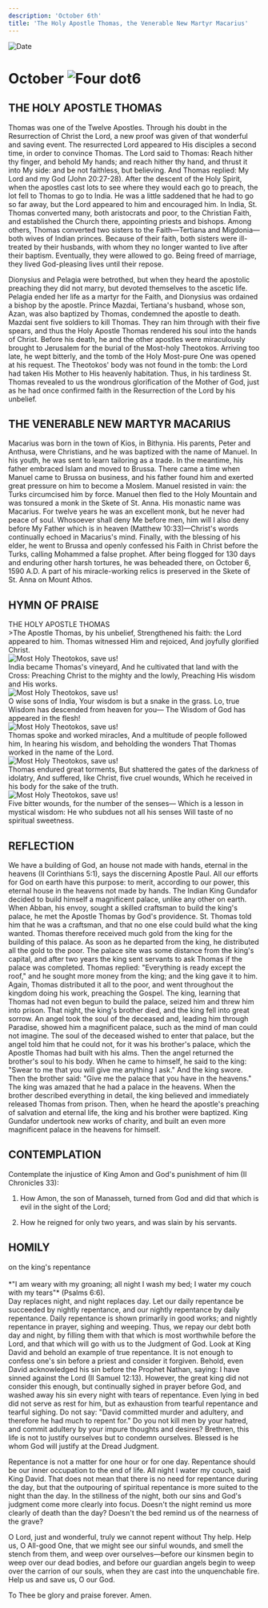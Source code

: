 ```yaml
---
description: 'October 6th'
title: 'The Holy Apostle Thomas, the Venerable New Martyr Macarius'
---
```


<CustomPaginator />
<RunningHead />

<Image src="/title-imprint.png" height={68} width={50} alt="Date" className="title-imprint"/>

# <div id="date">October <Image className="four-dot" src="/four-dot.png" height={15} width={15} alt="Four dot" />6</div>

## THE HOLY APOSTLE THOMAS

Thomas was one of the Twelve Apostles. Through his doubt in the Resurrection of Christ the Lord, a new proof was given of that wonderful and saving event. The resurrected Lord appeared to His disciples a second time, in order to convince Thomas. The Lord said to Thomas: Reach hither thy finger, and behold My hands; and reach hither thy hand, and thrust it into My side: and be not faithless, but believing. And Thomas replied: My Lord and my God (John 20:27-28). After the descent of the Holy Spirit, when the apostles cast lots to see where they would each go to preach, the lot fell to Thomas to go to India. He was a little saddened that he had to go so far away, but the Lord appeared to him and encouraged him. In India, St. Thomas converted many, both aristocrats and poor, to the Christian Faith, and established the Church there, appointing priests and bishops. Among others, Thomas converted two sisters to the Faith—Tertiana and Migdonia—both wives of Indian princes. Because of their faith, both sisters were ill-treated by their husbands, with whom they no longer wanted to live after their baptism. Eventually, they were allowed to go. Being freed of marriage, they lived God-pleasing lives until their repose.

Dionysius and Pelagia were betrothed, but when they heard the apostolic preaching they did not marry, but devoted themselves to the ascetic life. Pelagia ended her life as a martyr for the Faith, and Dionysius was ordained a bishop by the apostle. Prince Mazdai, Tertiana's husband, whose son, Azan, was also baptized by Thomas, condemned the apostle to death. Mazdai sent five soldiers to kill Thomas. They ran him through with their five spears, and thus the Holy Apostle Thomas rendered his soul into the hands of Christ. Before his death, he and the other apostles were miraculously brought to Jerusalem for the burial of the Most-holy Theotokos. Arriving too late, he wept bitterly, and the tomb of the Holy Most-pure One was opened at his request. The Theotokos' body was not found in the tomb: the Lord had taken His Mother to His heavenly habitation. Thus, in his tardiness St. Thomas revealed to us the wondrous glorification of the Mother of God, just as he had once confirmed faith in the Resurrection of the Lord by his unbelief.

## THE VENERABLE NEW MARTYR MACARIUS

Macarius was born in the town of Kios, in Bithynia. His parents, Peter and Anthusa, were Christians, and he was baptized with the name of Manuel. In his youth, he was sent to learn tailoring as a trade. In the meantime, his father embraced Islam and moved to Brussa. There came a time when Manuel came to Brussa on business, and his father found him and exerted great pressure on him to become a Moslem. Manuel resisted in vain: the Turks circumcised him by force. Manuel then fled to the Holy Mountain and was tonsured a monk in the Skete of St. Anna. His monastic name was Macarius. For twelve years he was an excellent monk, but he never had peace of soul. Whosoever shall deny Me before men, him will I also deny before My Father which is in heaven (Matthew 10:33)—Christ's words continually echoed in Macarius's mind. Finally, with the blessing of his elder, he went to Brussa and openly confessed his Faith in Christ before the Turks, calling Mohammed a false prophet. After being flogged for 130 days and enduring other harsh tortures, he was beheaded there, on October 6, 1590 A.D. A part of his miracle-working relics is preserved in the Skete of St. Anna on Mount Athos.


## HYMN OF PRAISE
<div style={{textAlign:'center', color:'crimson', fontWeight:'bold'}}>
THE HOLY APOSTLE THOMAS
</div>
>The Apostle Thomas, by his unbelief,  
Strengthened his faith: the Lord appeared to him.  
Thomas witnessed Him and rejoiced,  
And joyfully glorified Christ.  
<div style={{marginLeft: '10rem', marginTop:'1rem', maxWidth: '2rem'}}><Image className="four-dot" src="/four-dot.png" height={15} width={15} alt="Most Holy Theotokos, save us!" /></div>  
India became Thomas's vineyard,  
And he cultivated that land with the Cross:  
Preaching Christ to the mighty and the lowly,  
Preaching His wisdom and His works.  
<div style={{marginLeft: '10rem', marginTop:'1rem', maxWidth: '2rem'}}><Image className="four-dot" src="/four-dot.png" height={15} width={15} alt="Most Holy Theotokos, save us!" /></div>  
O wise sons of India,  
Your wisdom is but a snake in the grass.  
Lo, true Wisdom has descended from heaven for you—  
The Wisdom of God has appeared in the flesh!  
<div style={{marginLeft: '10rem', marginTop:'1rem', maxWidth: '2rem'}}><Image className="four-dot" src="/four-dot.png" height={15} width={15} alt="Most Holy Theotokos, save us!" /></div>  
Thomas spoke and worked miracles,  
And a multitude of people followed him,  
In hearing his wisdom, and beholding the wonders  
That Thomas worked in the name of the Lord.  
<div style={{marginLeft: '10rem', marginTop:'1rem', maxWidth: '2rem'}}><Image className="four-dot" src="/four-dot.png" height={15} width={15} alt="Most Holy Theotokos, save us!" /></div>  
Thomas endured great torments,  
But shattered the gates of the darkness of idolatry,  
And suffered, like Christ, five cruel wounds,  
Which he received in his body for the sake of the truth.  
<div style={{marginLeft: '10rem', marginTop:'1rem', maxWidth: '2rem'}}><Image className="four-dot" src="/four-dot.png" height={15} width={15} alt="Most Holy Theotokos, save us!" /></div>  
Five bitter wounds, for the number of the senses—  
Which is a lesson in mystical wisdom:  
He who subdues not all his senses  
Will taste of no spiritual sweetness.  


## REFLECTION

We have a building of God, an house not made with hands, eternal in the heavens (II Corinthians 5:1), says the discerning Apostle Paul. All our efforts for God on earth have this purpose: to merit, according to our power, this eternal house in the heavens not made by hands. The Indian King Gundafor decided to build himself a magnificent palace, unlike any other on earth. When Abban, his envoy, sought a skilled craftsman to build the king's palace, he met the Apostle Thomas by God's providence. St. Thomas told him that he was a craftsman, and that no one else could build what the king wanted. Thomas therefore received much gold from the king for the building of this palace. As soon as he departed from the king, he distributed all the gold to the poor. The palace site was some distance from the king's capital, and after two years the king sent servants to ask Thomas if the palace was completed. Thomas replied: "Everything is ready except the roof," and he sought more money from the king; and the king gave it to him. Again, Thomas distributed it all to the poor, and went throughout the kingdom doing his work, preaching the Gospel. The king, learning that Thomas had not even begun to build the palace, seized him and threw him into prison. That night, the king's brother died, and the king fell into great sorrow. An angel took the soul of the deceased and, leading him through Paradise, showed him a magnificent palace, such as the mind of man could not imagine. The soul of the deceased wished to enter that palace, but the angel told him that he could not, for it was his brother's palace, which the Apostle Thomas had built with his alms. Then the angel returned the brother's soul to his body. When he came to himself, he said to the king: "Swear to me that you will give me anything I ask." And the king swore. Then the brother said: "Give me the palace that you have in the heavens." The king was amazed that he had a palace in the heavens. When the brother described everything in detail, the king believed and immediately released Thomas from prison. Then, when he heard the apostle's preaching of salvation and eternal life, the king and his brother were baptized. King Gundafor undertook new works of charity, and built an even more magnificent palace in the heavens for himself.


## CONTEMPLATION

Contemplate the injustice of King Amon and God's punishment of him (II Chronicles 33):

1. How Amon, the son of Manasseh, turned from God and did that which is evil in the sight of the Lord;

2. How he reigned for only two years, and was slain by his servants.


## HOMILY
<div style={{textAlign:'center', color:'crimson', fontWeight:'bold'}}>
on the king's repentance
</div>
<br />
<div style={{textAlign:'right'}}>
*"I am weary with my groaning; all night I wash my bed; I water my couch with my tears"* (Psalms 6:6).
</div>
Day replaces night, and night replaces day. Let our daily repentance be succeeded by nightly repentance, and our nightly repentance by daily repentance. Daily repentance is shown primarily in good works; and nightly repentance in prayer, sighing and weeping. Thus, we repay our debt both day and night, by filling them with that which is most worthwhile before the Lord, and that which will go with us to the Judgment of God. Look at King David and behold an example of true repentance. It is not enough to confess one's sin before a priest and consider it forgiven. Behold, even David acknowledged his sin before the Prophet Nathan, saying: I have sinned against the Lord (II Samuel 12:13). However, the great king did not consider this enough, but continually sighed in prayer before God, and washed away his sin every night with tears of repentance. Even lying in bed did not serve as rest for him, but as exhaustion from tearful repentance and tearful sighing. Do not say: "David committed murder and adultery, and therefore he had much to repent for." Do you not kill men by your hatred, and commit adultery by your impure thoughts and desires? Brethren, this life is not to justify ourselves but to condemn ourselves. Blessed is he whom God will justify at the Dread Judgment.

Repentance is not a matter for one hour or for one day. Repentance should be our inner occupation to the end of life. All night I water my couch, said King David. That does not mean that there is no need for repentance during the day, but that the outpouring of spiritual repentance is more suited to the night than the day. In the stillness of the night, both our sins and God's judgment come more clearly into focus. Doesn't the night remind us more clearly of death than the day? Doesn't the bed remind us of the nearness of the grave?

O Lord, just and wonderful, truly we cannot repent without Thy help. Help us, O All-good One, that we might see our sinful wounds, and smell the stench from them, and weep over ourselves—before our kinsmen begin to weep over our dead bodies, and before our guardian angels begin to weep over the carrion of our souls, when they are cast into the unquenchable fire. Help us and save us, O our God.

To Thee be glory and praise forever. Amen.